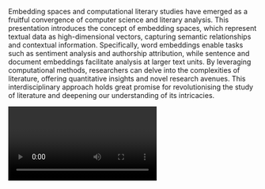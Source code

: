 Embedding spaces and computational literary studies have emerged as a fruitful convergence of computer science and literary analysis. This presentation introduces the concept of embedding spaces, which represent textual data as high-dimensional vectors, capturing semantic relationships and contextual information. Specifically, word embeddings enable tasks such as sentiment analysis and authorship attribution, while sentence and document embeddings facilitate analysis at larger text units. By leveraging computational methods, researchers can delve into the complexities of literature, offering quantitative insights and novel research avenues. This interdisciplinary approach holds great promise for revolutionising the study of literature and deepening our understanding of its intricacies.

<Video provider="youtube" id="DOltUQQfrhI">
  Digging for Gold V: Vector Semantics and Embeddings
</Video>

<Speakers>
  <Speaker speaker="de-la-rosa-javier" />
</Speakers>
